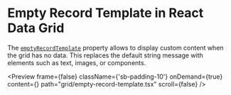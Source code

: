 
<Meta
  title="React Data Grid - Empty Record Template | Syncfusion"
  description="Data Grid displays custom messages, images, or components when no data is available, supporting empty state rendering and enhanced user experience."
/>

# Empty Record Template in React Data Grid

The [`emptyRecordTemplate`](https://react-api.syncfusion.com/data-grid/overview#emptyrecordtemplate) property allows to display custom content when the grid has no data. This replaces the default string message with elements such as text, images, or components.

<Preview frame={false} className={'sb-padding-10'} onDemand={true} content={<Empty />} path="grid/empty-record-template.tsx" scroll={false} />
